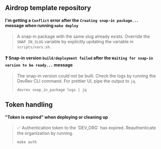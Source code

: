 ## Airdrop template repository

#### I'm getting a `Conflict` error after the `Creating snap-in package...` message when running `make deploy`

> A snap-in package with the same slug already exists.
Override the ``SNAP_IN_SLUG`` variable by explicitly updating the variable in `scripts/vars.sh`.

#### :question: Snap-in version `build/deployment failed` after the `Waiting for snap-in version to be ready...` message

> The snap-in version could not be built.
> Check the logs by running the DevRev CLI command. For prettier UI, pipe the output to `jq`.
> ```
> devrev snap_in_package logs | jq
> ```

## Token handling

#### "Token is expired" when deploying or cleaning up

> :white_check_mark: Authentication token to the \`DEV_ORG\` has expired. Reauthenticate the organization by running.
> ```
> make auth
> ```
